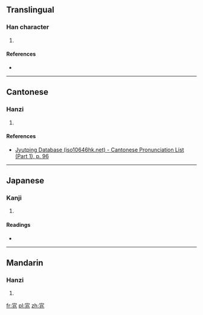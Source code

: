 ==Translingual==

===Han character===
{{Han char|rn=40|rad=宀|as=06|sn=9|four=3011<sub>3</sub>|canj=十中一人 (JLMO)}}

# {{defn|Han|sort=宀06}}

====References====
* {{Han ref|kx=0285.060|dkj=07140|dj=0564.020|hdz=20927.080|uh=5BA8|ud=23464|bh=CE77|bd=52855}}

----

==Cantonese==

===Hanzi===
{{yue-hanzi|jyut=[[tiu2]]|y=tiu2}}

# {{defn|lang=yue|sort=宀06}}

====References====
* [http://www.iso10646hk.net/jp/document/download.jsp Jyutping Database (iso10646hk.net) - Cantonese Pronunciation List (Part 1), p. 96]

----

==Japanese==

===Kanji===
{{ja-kanji|grade=|rs=宀06}}

# {{defn|lang=ja|sort=宀06}}

====Readings====
* {{ja-readings|on=[[てわ]] (tewa)|kun=[[ほしいまま]] (hoshiimama)}}

----

==Mandarin==

===Hanzi===
{{cmn-hanzi|pin=[[tiǎo]] ([[tiao3]])|wg=t'iao<sup>3</sup>}}

# {{defn|lang=cmn|sort=宀06}}

[[fr:宨]]
[[pl:宨]]
[[zh:宨]]